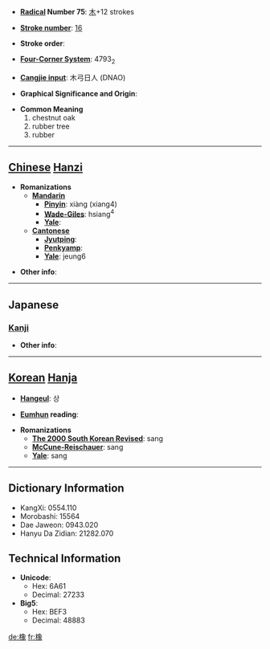 * '''[[Wiktionary:Chinese radical index| Radical]] Number 75''': [[Wiktionary:Chinese radical index 木|木]]+12 strokes

* '''[[Wiktionary:Chinese total strokes index|Stroke number]]''': [[Wiktionary:Chinese total strokes index 16|16]]

* '''Stroke order''': 

* '''[[Wiktionary:Chinese four corner index|Four-Corner System]]''': 4793<sub>2</sub>

* '''[[Wiktionary:Chinese Cangjie index|Cangjie input]]''': 木弓日人 (DNAO)

* '''Graphical Significance and Origin''': 

* '''Common Meaning'''
*#chestnut oak
*# rubber tree
*# rubber


----

== [[Chinese]] [[Hanzi]] ==

* '''Romanizations'''
** '''[[Mandarin]]'''
*** '''[[Pinyin]]''': xiàng (xiang4)
*** '''[[Wade-Giles]]''': hsiang<sup>4</sup>
*** '''[[Yale]]''': 
** '''[[Cantonese]]'''
*** '''[[Jyutping]]''':
*** '''[[Penkyamp]]''': 
*** '''[[Yale]]''': jeung6

* '''Other info''': 

----

==Japanese==
===[[Kanji]]===
{{kanji|on readings=[[しょう]] (shō), [[ぞう]] (zō)|kun readings=[[とち]] (tochi), [[くぬぎ]] (kunugi)}}

* '''Other info''':  

----

== [[Korean]] [[Hanja]] ==

* '''[[Hangeul]]''': 상

* '''[[Eumhun]] reading''': 

* '''Romanizations'''
** '''[[The 2000 South Korean Revised Romanization|The 2000 South Korean Revised]]''': sang
** '''[[McCune-Reischauer]]''': sang
** '''[[Yale]]''': sang

----

== Dictionary Information ==

* KangXi: 0554.110
* Morobashi: 15564
* Dae Jaweon: 0943.020
* Hanyu Da Zidian: 21282.070

== Technical Information ==

* '''Unicode''':
** Hex: 6A61
** Decimal: 27233
* '''Big5''':
** Hex: BEF3
** Decimal: 48883

[[de:橡]]
[[fr:橡]]